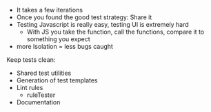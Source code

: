 -   It takes a few iterations
-   Once you found the good test strategy: Share it
-   Testing Javascript is really easy, testing UI is extremely hard
    -   With JS you take the function, call the functions, compare it to something you expect
-   more Isolation = less bugs caught

Keep tests clean:

-   Shared test utilities
-   Generation of test templates
-   Lint rules
    -   ruleTester
-   Documentation
